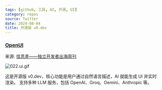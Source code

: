 ```yaml
---
tags: [github, 工具, AI, 开源, UI]
category: repos
source: Twitter
date: 2024-08-04
title: 开源版 v0.dev
---
```


### [OpenUI](https://github.com/wandb/openui)

来源: [信息差——独立开发者出海周刊](https://gapis.money/weekly/2024-07-29_012)

![022.ui.gif](https://img.mengpeng.tech/i/2024/11/24/6742fb488cf83.gif)

这是开源版 v0.dev，核心功能是用户通过自然语言描述，AI 就能生成 UI 并实时渲染。
支持多种 LLM 服务，包括 OpenAI、Groq、Gemini、Anthropic 等。

